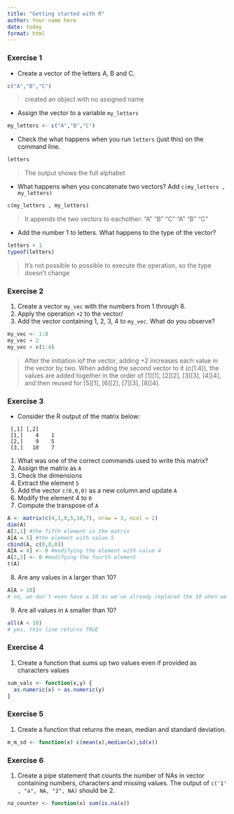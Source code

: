 ```yaml
---
title: "Getting started with R"
author: Your name here
date: today
format: html
---
```


### Exercise 1 {#sec-1}

* Create a vector of the letters A, B and C.

```r
c("A","B","C")

```
> created an object with no assigned name



* Assign the vector to a variable `my_letters`
```r
my_letters <- c("A","B","C")
```


* Check the what happens when you run `letters` (just this) on the command line.
```r
letters

```

> The output shows the full alphabet



* What happens when you concatenate two vectors? Add `c(my_letters , my_letters)`
```r
c(my_letters , my_letters)

```

> It appends the two vectors to eachother: "A" "B" "C" "A" "B" "C"



* Add the number 1 to letters. What happens to the type of the vector?
```r
letters + 1
typeof(letters)
```

> It's not possible to possible to execute the operation, so the type doesn't change



### Exercise 2


1. Create a vector `my_vec` with the numbers from 1 through 8.
2. Apply the operation `+2` to the vector/
3. Add the vector containing 1, 2, 3, 4 to `my_vec`. What do you observe?

```r
my_vec <- 1:8
my_vec + 2
my_vec + c(1:4)


```

> After the initiation iof the vector, adding +2 increases each value in the vector by two. When adding the second vector to it (c(1:4)), the values are added together in the order of [1][1], [2][2], [3][3], [4][4], and then reused for [5][1], [6][2], [7][3], [8][4].


### Exercise 3

* Consider the R output of the matrix below:

```
 [,1] [,2]
 [1,]    4    1
 [2,]    9    5
 [3,]   10    7
```

1. What was one of the correct commands used to write this matrix?
2. Assign the matrix as `A`
3. Check the dimensions
4. Extract the element `5`
5. Add the vector `c(0,0,0)` as a new column and update `A`
6. Modify the element 4 to `0`
7. Compute the transpose of `A`

```r
A <- matrix(c(4,1,9,5,10,7), nrow = 3, ncol = 2) 
dim(A)
A[3,1] #the fifth element in the matrix
A[A = 5] #the element with value 5
cbind(A, c(0,0,0))
A[A = 4] <- 0 #modifying the element with value 4 
A[2,2] <- 0 #modifying the fourth element 
t(A)

```


8. Are any values in `A` larger than 10? 
```r
A[A > 10] 
# no, we don't even have a 10 as we've already replaced the 10 when we modified the fourth element
```

9. Are all values in `A` smaller than 10?
```r
all(A < 10)
# yes, this line returns TRUE
```

### Exercise 4

1. Create a function that sums up two values even if provided as characters values

```r
sum_vals <- function(x,y) {
  as.numeric(x) + as.numeric(y)
}

```


### Exercise 5

1. Create a function that returns the mean, median and standard deviation.

```r
m_m_sd <- function(x) c(mean(x),median(x),sd(x))

```


### Exercise 6
1. Create a pipe statement that counts the number of NAs in vector containing numbers, characters and missing values.
The output of `c('1' , "a", NA, "2", NA)` should be 2.

```r
na_counter <- function(x) sum(is.na(x))

```


